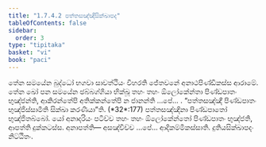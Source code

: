 ```yaml
---
title: "1.7.4.2 පත්තසඤ්ඤීසික්ඛාපද"
tableOfContents: false
sidebar:
  order: 3
type: "tipitaka"
basket: "vi"
book: "paci"
---
```



<DynamicBreadcrumb />

<Division number="607" book="paci">

<Paragraph number="1840" book="paci">
තේන සමයේන බුද්ධෝ භගවා සාවත්ථියං විහරති ජේතවනේ අනාථපිණ්ඩිකස්ස ආරාමේ. තේන ඛෝ පන සමයේන ඡබ්බග්ගියා භික්ඛූ තහං තහං ඕලෝකේන්තා පිණ්ඩපාතං භුඤ්ජන්ති, ආකිරන්තේපි අතික්කන්තේපි න ජානන්ති …පේ… .
</Paragraph>

<Paragraph number="1841" book="paci">
<Emphasis>“පත්තසඤ්ඤී පිණ්ඩපාතං භුඤ්ජිස්සාමීති සික්ඛා කරණීයා”</Emphasis>ති. (*32*:<Emphasis>177</Emphasis>)
</Paragraph>

<Paragraph number="1842" book="paci">
පත්තසඤ්ඤිනා පිණ්ඩපාතෝ භුඤ්ජිතබ්බෝ. යෝ අනාදරියං පටිච්ච තහං තහං ඕලෝකේන්තෝ පිණ්ඩපාතං භුඤ්ජති, ආපත්ති දුක්කටස්ස.
</Paragraph>

<Paragraph number="1843" book="paci">
අනාපත්ති— අසඤ්චිච්ච …පේ… ආදිකම්මිකස්සාති.

</Paragraph>
</Division>

<Paragraph number="1844" type="center" book="paci">
දුතියසික්ඛාපදං නිට්ඨිතං.
</Paragraph>